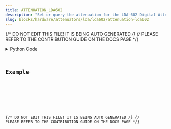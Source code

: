 ```yaml
---
title: ATTENUATION_LDA602
description: "Set or query the attenuation for the LDA-602 Digital Attenuator."
slug: blocks/hardware/attenuators/lda/lda602/attenuation-lda602
---
```


{/* DO NOT EDIT THIS FILE! IT IS BEING AUTO GENERATED */}
{/* PLEASE REFER TO THE CONTRIBUTION GUIDE ON THE DOCS PAGE */}


<PythonDocsDisplay docstring={docstring} />
<details>
<summary>Python Code</summary>



<Code code={pythonCode} lang="py" wrap theme="dracula" />

[Find this Flojoy Block on GitHub](https://github.com/flojoy-ai/blocks/blob/main/blocks/HARDWARE/ATTENUATORS/LDA/LDA602/ATTENUATION_LDA602/ATTENUATION_LDA602.py)

</details>

## Example


<GetHelpWidget />


<AppDisplay app={app} blockName="ATTENUATION_LDA602" client:visible />


<Example />

{/* DO NOT EDIT THIS FILE! IT IS BEING AUTO GENERATED */}
{/* PLEASE REFER TO THE CONTRIBUTION GUIDE ON THE DOCS PAGE */}
